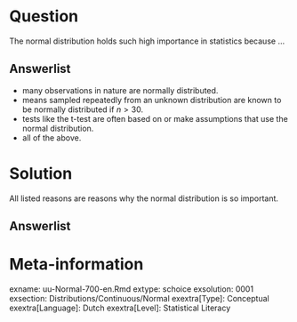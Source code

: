 Question
========
  
The normal distribution holds such high importance in statistics because …
  
Answerlist
----------

* many observations in nature are normally distributed.
* means sampled repeatedly from an unknown distribution are known to be normally distributed if $n>30$.
* tests like the t-test are often based on or make assumptions that use the normal distribution.
* all of the above.


Solution
========
  
All listed reasons are reasons why the normal distribution is so important. 

Answerlist
----------



Meta-information
================
exname: uu-Normal-700-en.Rmd
extype: schoice
exsolution: 0001
exsection: Distributions/Continuous/Normal
exextra[Type]: Conceptual
exextra[Language]: Dutch
exextra[Level]: Statistical Literacy
